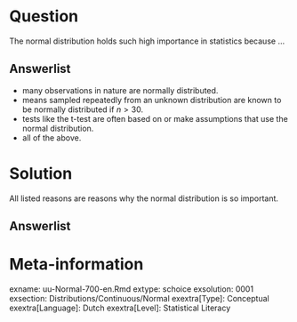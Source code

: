 Question
========
  
The normal distribution holds such high importance in statistics because …
  
Answerlist
----------

* many observations in nature are normally distributed.
* means sampled repeatedly from an unknown distribution are known to be normally distributed if $n>30$.
* tests like the t-test are often based on or make assumptions that use the normal distribution.
* all of the above.


Solution
========
  
All listed reasons are reasons why the normal distribution is so important. 

Answerlist
----------



Meta-information
================
exname: uu-Normal-700-en.Rmd
extype: schoice
exsolution: 0001
exsection: Distributions/Continuous/Normal
exextra[Type]: Conceptual
exextra[Language]: Dutch
exextra[Level]: Statistical Literacy
